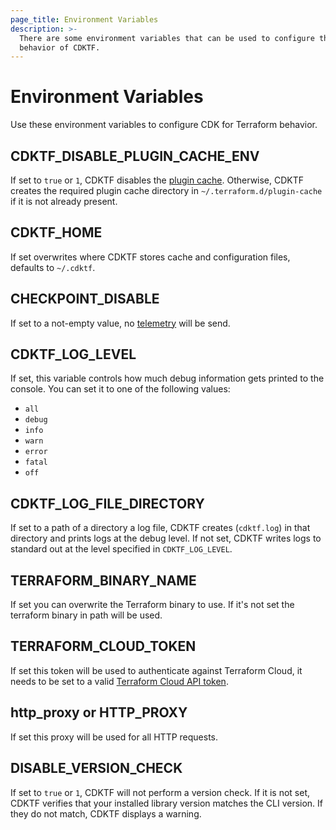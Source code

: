 ```yaml
---
page_title: Environment Variables
description: >-
  There are some environment variables that can be used to configure the
  behavior of CDKTF.
---
```


# Environment Variables

Use these environment variables to configure CDK for Terraform behavior.

## CDKTF_DISABLE_PLUGIN_CACHE_ENV

If set to `true` or `1`, CDKTF disables the [plugin cache](/cli/config/config-file#provider-plugin-cache). Otherwise, CDKTF creates the required plugin cache directory in `~/.terraform.d/plugin-cache` if it is not already present.

## CDKTF_HOME

If set overwrites where CDKTF stores cache and configuration files, defaults to `~/.cdktf`.

## CHECKPOINT_DISABLE

If set to a not-empty value, no [telemetry](/cdktf/telemetry) will be send.

## CDKTF_LOG_LEVEL

If set, this variable controls how much debug information gets printed to the console. You can set it to one of the following values:

- `all`
- `debug`
- `info`
- `warn`
- `error`
- `fatal`
- `off`

## CDKTF_LOG_FILE_DIRECTORY

If set to a path of a directory a log file, CDKTF creates (`cdktf.log`) in that directory and prints logs at the debug level. If not set, CDKTF writes logs to standard out at the level specified in `CDKTF_LOG_LEVEL`.

## TERRAFORM_BINARY_NAME

If set you can overwrite the Terraform binary to use. If it's not set the terraform binary in path will be used.

## TERRAFORM_CLOUD_TOKEN

If set this token will be used to authenticate against Terraform Cloud, it needs to be set to a valid [Terraform Cloud API token](/cloud-docs/users-teams-organizations/api-tokens).

## http_proxy or HTTP_PROXY

If set this proxy will be used for all HTTP requests.

## DISABLE_VERSION_CHECK

If set to `true` or `1`, CDKTF will not perform a version check. If it is not set, CDKTF verifies that your installed library version matches the CLI version. If they do not match, CDKTF displays a warning.
